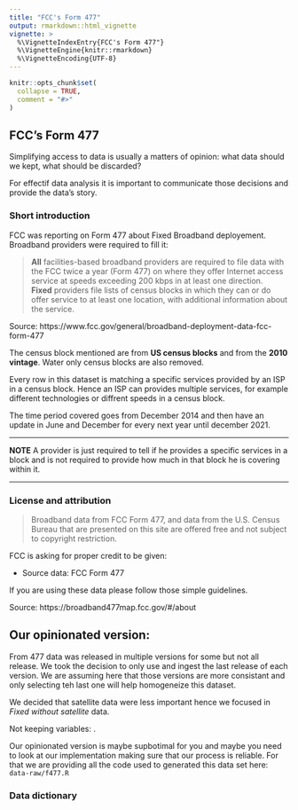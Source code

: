 ```yaml
---
title: "FCC's Form 477"
output: rmarkdown::html_vignette
vignette: >
  %\VignetteIndexEntry{FCC's Form 477"}
  %\VignetteEngine{knitr::rmarkdown}
  %\VignetteEncoding{UTF-8}
---
```


```r
knitr::opts_chunk$set(
  collapse = TRUE,
  comment = "#>"
)
```

## FCC's Form 477

Simplifying access to data is usually a matters of opinion: what data should we kept, what should be discarded?

For effectif data analysis it is important to communicate those decisions and provide the data's story. 

### Short introduction

FCC was reporting on Form 477 about Fixed Broadband deployement. 
Broadband providers were required to fill it: 

> **All** facilities-based broadband providers are required to file data with the FCC twice a year (Form 477) on where they offer Internet access service at speeds exceeding 200 kbps in at least one direction.  
> **Fixed** providers file lists of census blocks in which they can or do offer service to at least one location, with additional information about the service.

Source: https://www.fcc.gov/general/broadband-deployment-data-fcc-form-477

The census block mentioned are from **US census blocks** and from the **2010 vintage**.
Water only census blocks are also removed. 

Every row in this dataset is matching a specific services provided by an ISP in a census block. 
Hence an ISP can provides multiple services, for example different technologies or diffrent speeds in a census block. 

The time period covered goes from December 2014 and then have an update in June and December for every next year until december 2021.  

<hr>
**NOTE**
A provider is just required to tell if he provides a specific services in a block and is not required to provide how much in that block he is covering within it.   
<hr>

### License and attribution 

> Broadband data from FCC Form 477, and data from the U.S. Census Bureau that are presented on this site are offered free and not subject to copyright restriction. 

FCC is asking for proper credit to be given: 

* Source data: FCC Form 477

If you are using these data please follow those simple guidelines.

Source: https://broadband477map.fcc.gov/#/about

## Our opinionated version: 

From 477 data was released in multiple versions for some but not all release.
We took the decision to only use and ingest the last release of each version. 
We are assuming here that those versions are more consistant and only selecting teh last one will help homogeneize this dataset.

We decided that satellite data were less important hence we focused in *Fixed without satellite* data.

Not keeping variables: .  

Our opinionated version is maybe supbotimal for you and maybe you need to look at our implementation making sure that our process is reliable.
For that we are providing all the code used to generated this data set here: `data-raw/f477.R`   


### Data dictionary 



